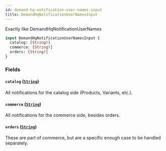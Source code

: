 ```yaml
---
id: demand-hq-notification-user-names-input
title: DemandHqNotificationUserNamesInput
---
```



Exactly like DemandHqNotificationUserNames


```graphql
input DemandHqNotificationUserNamesInput {
  catalog: [String!]
  commerce: [String!]
  orders: [String!]
}
```


### Fields

#### `catalog` ([`String`](/developers/demandhq-apis/demand-api/graphql/reference/scalars/string))

All notifications for the catalog side (Products, Variants, etc.).


#### `commerce` ([`String`](/developers/demandhq-apis/demand-api/graphql/reference/scalars/string))

All notifications for the commerce side, besides orders.


#### `orders` ([`String`](/developers/demandhq-apis/demand-api/graphql/reference/scalars/string))

These are part of commerce, but are a specific enough case to be handled separately.




